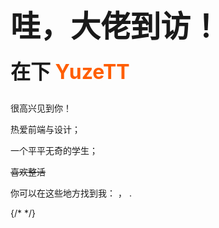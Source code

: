 
<h1 style="font-size: 3rem; margin-bottom: 1rem;">哇，大佬到访！</h1>
<h2 style="font-size: 2rem; margin-top: 0em;">在下 <span style="color: #FF5E00">YuzeTT</span></h2>

很高兴见到你！

热爱前端与设计；

一个平平无奇的学生；

~~喜欢整活~~

你可以在这些地方找到我：
<TheLink text="Github" icon="ri:github-fill" url="https://github.com/YuzeTT" />，
<TheLink text="Bilibili" icon="ri:bilibili-fill" url="https://space.bilibili.com/102046047" />.

{/* <LinkButton text="Github" url="https://github.com/YuzeTT" icon="logos:github-icon" />
<LinkButton text="Github" icon="logos:github-icon" />
<LinkButton text="Github" icon="logos:github-icon" />
<LinkButton text="Github" icon="logos:github-icon" /> */}

<CardTitle title="项目" introduce="Project" />

<TheGrid>
  <ProjectCard icon="ri:github-fill" title="生光主页" introduce="就是本项目啦~" />
</TheGrid>